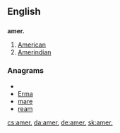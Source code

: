 ==English==
==={{abbreviation}}===
'''amer.'''
# [[American]]
# [[Amerindian]]

===Anagrams===
* {{alphagram|aemr}}
* [[Erma#English|Erma]]
* [[mare#English|mare]]
* [[ream#English|ream]]


[[cs:amer.]]
[[da:amer.]]
[[de:amer.]]
[[sk:amer.]]